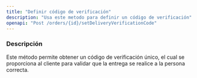 ```yaml
---
title: "Definir código de verificación"
description: "Usa este metodo para definir un código de verificación"
openapi: "Post /orders/{id}/setDeliveryVerificationCode"
---
```


### Descripción

Este método permite obtener un código de verificación único, el cual se proporciona al cliente para validar que la entrega se realice a la persona correcta.